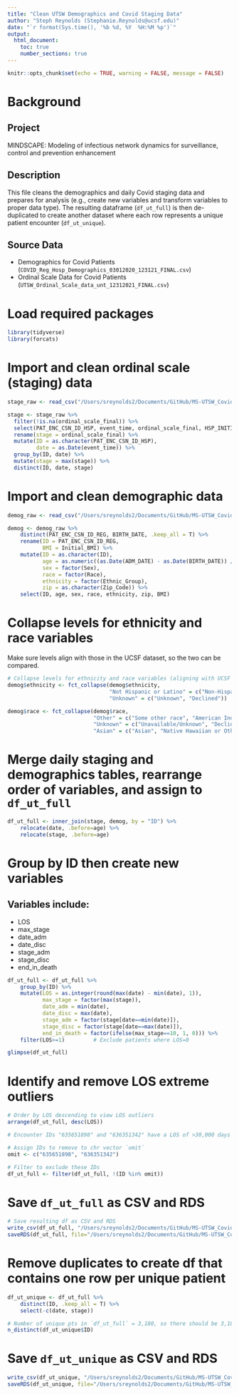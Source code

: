 ```yaml
---
title: "Clean UTSW Demographics and Covid Staging Data"
author: "Steph Reynolds (Stephanie.Reynolds@ucsf.edu)"
date: "`r format(Sys.time(), '%b %d, %Y  %H:%M %p')`"
output:
  html_document:
    toc: true
    number_sections: true
---
```


```r
knitr::opts_chunk$set(echo = TRUE, warning = FALSE, message = FALSE)
```

# Background

## Project 
MINDSCAPE: Modeling of infectious network dynamics for surveillance, control and prevention enhancement

## Description
This file cleans the demographics and daily Covid staging data and prepares for analysis (e.g., create new variables and transform variables to proper data type). The resulting dataframe (`df_ut_full`) is then de-duplicated to create another dataset where each row represents a unique patient encounter (`df_ut_unique`).

## Source Data
  - Demographics for Covid Patients (`COVID_Reg_Hosp_Demographics_03012020_123121_FINAL.csv`)
  - Ordinal Scale Data for Covid Patients (`UTSW_Ordinal_Scale_data_unt_12312021_FINAL.csv`)
  
# Load required packages 
```r
library(tidyverse)
library(forcats)
```

# Import and clean ordinal scale (staging) data
```r
stage_raw <- read_csv("/Users/sreynolds2/Documents/GitHub/MS-UTSW_Covid_Staging/data/raw/UTSW_Ordinal_Scale_data_unt_12312021_FINAL.csv")

stage <- stage_raw %>% 
  filter(!is.na(ordinal_scale_final)) %>% 
  select(PAT_ENC_CSN_ID_HSP, event_time, ordinal_scale_final, HSP_INITIAL_DATE) %>% 
  rename(stage = ordinal_scale_final) %>% 
  mutate(ID = as.character(PAT_ENC_CSN_ID_HSP),
         date = as.Date(event_time)) %>% 
  group_by(ID, date) %>%
  mutate(stage = max(stage)) %>% 
  distinct(ID, date, stage)
```

# Import and clean demographic data 
```r
demog_raw <- read_csv("/Users/sreynolds2/Documents/GitHub/MS-UTSW_Covid_Staging/data/raw/COVID_Reg_Hosp_Demographics_03012020_123121_FINAL.csv")

demog <- demog_raw %>%  
    distinct(PAT_ENC_CSN_ID_REG, BIRTH_DATE, .keep_all = T) %>% 
    rename(ID = PAT_ENC_CSN_ID_REG,
           BMI = Initial_BMI) %>% 
    mutate(ID = as.character(ID), 
           age = as.numeric((as.Date(ADM_DATE) - as.Date(BIRTH_DATE)) / 365.25),
           sex = factor(Sex),
           race = factor(Race),
           ethnicity = factor(Ethnic_Group),
           zip = as.character(Zip_Code)) %>% 
    select(ID, age, sex, race, ethnicity, zip, BMI)
```

# Collapse levels for ethnicity and race variables
Make sure levels align with those in the UCSF dataset, so the two can be compared.
```r
# Collapse levels for ethnicity and race variables (aligning with UCSF dataset)
demog$ethnicity <- fct_collapse(demog$ethnicity,
                                "Not Hispanic or Latino" = c("Non-Hispanic/Latino", "White"),
                                "Unknown" = c("Unknown", "Declined"))

demog$race <- fct_collapse(demog$race,
                           "Other" = c("Some other race", "American Indian or Alaska Native"),
                           "Unknown" = c("Unavailable/Unknown", "Declined"),
                           "Asian" = c("Asian", "Native Hawaiian or Other Pacific Islander"))
```

# Merge daily staging and demographics tables, rearrange order of variables, and assign to `df_ut_full`
```r
df_ut_full <- inner_join(stage, demog, by = "ID") %>% 
    relocate(date, .before=age) %>% 
    relocate(stage, .before=age)
```

# Group by ID then create new variables 

## Variables include:

- LOS
- max_stage
- date_adm
- date_disc
- stage_adm
- stage_disc
- end_in_death
```r
 
df_ut_full <- df_ut_full %>% 
    group_by(ID) %>% 
    mutate(LOS = as.integer(round(max(date) - min(date), 1)),
           max_stage = factor(max(stage)), 
           date_adm = min(date),
           date_disc = max(date),
           stage_adm = factor(stage[date==min(date)]),
           stage_disc = factor(stage[date==max(date)]),
           end_in_death = factor(ifelse(max_stage==10, 1, 0))) %>% 
    filter(LOS>=1)         # Exclude patients where LOS=0

glimpse(df_ut_full)
```

# Identify and remove LOS extreme outliers
```r
# Order by LOS descending to view LOS outliers 
arrange(df_ut_full, desc(LOS))

# Encounter IDs "635651898" and "636351342" have a LOS of >30,000 days -- need to remove these for now 

# Assign IDs to remove to chr vector `omit`
omit <- c("635651898", "636351342")

# Filter to exclude these IDs 
df_ut_full <- filter(df_ut_full, !(ID %in% omit))
```

# Save `df_ut_full` as CSV and RDS
```r
# Save resulting df as CSV and RDS
write_csv(df_ut_full, "/Users/sreynolds2/Documents/GitHub/MS-UTSW_Covid_Staging/data/ut_df_all_pt_days.csv")
saveRDS(df_ut_full, file="/Users/sreynolds2/Documents/GitHub/MS-UTSW_Covid_Staging/data/ut_df_all_pt_days.rds")
```

# Remove duplicates to create df that contains one row per unique patient
```r
df_ut_unique <- df_ut_full %>% 
    distinct(ID, .keep_all = T) %>% 
    select(-c(date, stage))

# Number of unique pts in `df_ut_full` = 3,180, so there should be 3,180 rows in the new dataset
n_distinct(df_ut_unique$ID)
```

# Save `df_ut_unique` as CSV and RDS
```r
write_csv(df_ut_unique, "/Users/sreynolds2/Documents/GitHub/MS-UTSW_Covid_Staging/data/ut_df_unique_pts.csv")
saveRDS(df_ut_unique, file="/Users/sreynolds2/Documents/GitHub/MS-UTSW_Covid_Staging/data/ut_df_unique_pts.rds")
```


